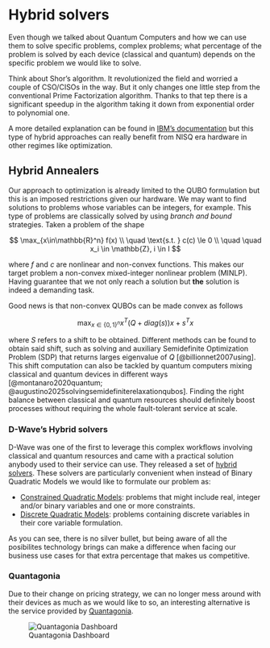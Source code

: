 # Hybrid solvers

Even though we talked about Quantum Computers and how we can use them to solve specific problems, complex problems; what percentage of the problem is solved by each device (classical and quantum) depends on the specific problem we would like to solve. 

Think about Shor's algorithm. It revolutionized the field and worried a couple of CSO/CISOs in the way. But it only changes one little step from the conventional Prime Factorization algorithm. Thanks to that tep there is a significant speedup in the algorithm taking it down from exponential order to polynomial one.

A more detailed explanation can be found in [IBM's documentation](https://learning.quantum.ibm.com/course/fundamentals-of-quantum-algorithms/phase-estimation-and-factoring) but this type of hybrid approaches can really benefit from NISQ era hardware in other regimes like optimization.

## Hybrid Annealers {.unnumbered}

Our approach to optimization is already limited to the QUBO formulation but this is an imposed restrictions given our hardware. We may want to find solutions to problems whose variables can be integers, for example. This type of problems are classically solved by using _branch and bound_ strategies.  Taken a problem of the shape

$$
\max_{x\in\mathbb{R}^n} f(x) \\
\quad  \text{s.t.  } c(c) \le 0 \\
    \quad \quad x_i \in \mathbb{Z}, i \in I
$$

where $f$ and $c$ are nonlinear and non-convex functions. This makes our target problem a non-convex mixed-integer nonlinear problem (MINLP). Having guarantee that we not only reach a solution but **the** solution is indeed a demanding task.

Good news is that non-convex QUBOs can be made convex as follows

$$
\max_{x\in\{0,1\}^n} x^T (Q + diag(s))x + s^Tx
$$

where $S$ refers to a shift to be obtained. Different methods can be found to obtain said shift, such as solving and auxiliary Semidefinite Optimization Problem (SDP) that returns larges eigenvalue of $Q$ [@billionnet2007using]. This shift computation can also be tackled by quantum computers mixing classical and quantum devices in different ways [@montanaro2020quantum; @augustino2025solvingsemidefiniterelaxationqubos]. Finding the right balance between classical and quantum resources should definitely boost processes without requiring the whole fault-tolerant service at scale.

### D-Wave's Hybrid solvers

D-Wave was one of the first to leverage this complex workflows involving classical and quantum resources and came with a practical solution anybody used to their service can use. They released a set of [hybrid solvers](https://docs.dwavesys.com/docs/latest/doc_leap_hybrid.html). These solvers are particularly convenient when instead of Binary Quadratic Models we would like to formulate our problem as:

* [Constrained Quadratic Models](https://docs.ocean.dwavesys.com/en/stable/concepts/cqm.html#cqm-sdk): problems that might include real, integer and/or binary variables and one or more constraints.
* [Discrete Quadratic Models](https://docs.ocean.dwavesys.com/en/stable/concepts/dqm.html#dqm-sdk): problems containing discrete variables in their core variable formulation.

As you can see, there is no silver bullet, but being aware of all the posibilites technology brings can make a difference when facing our business use cases for that extra percentage that makes us competitive.

### Quantagonia

Due to their change on pricing strategy, we can no longer mess around with their devices as much as we would like to so, an interesting alternative is the service provided by [Quantagonia](https://www.quantagonia.com/).

![Quantagonia Dashboard](../../assets/quantagonia.png)